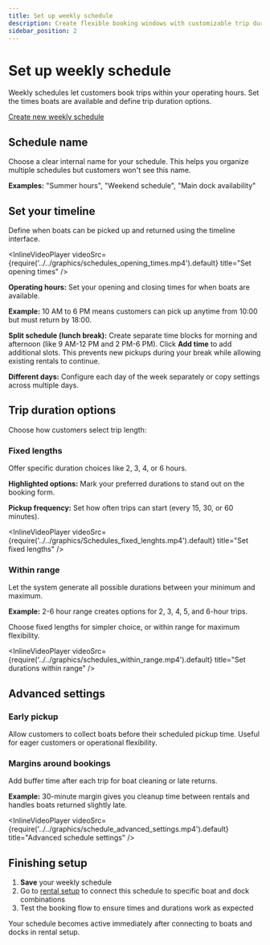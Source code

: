 ```yaml
---
title: Set up weekly schedule
description: Create flexible booking windows with customizable trip durations
sidebar_position: 2
---
```



# Set up weekly schedule

Weekly schedules let customers book trips within your operating hours. Set the times boats are available and define trip duration options.

<div class="button-container">
    <a
        href="https://dashboard.letsbook.app/schedules/week/add"
        class="button button--primary"
        target="_blank"
        rel="noopener noreferrer"
    >
        Create new weekly schedule
    </a>
</div>

## Schedule name

Choose a clear internal name for your schedule. This helps you organize multiple schedules but customers won't see this name.

**Examples:** "Summer hours", "Weekend schedule", "Main dock availability"

## Set your timeline

Define when boats can be picked up and returned using the timeline interface.

<InlineVideoPlayer
    videoSrc={require('../../graphics/schedules_opening_times.mp4').default}
    title="Set opening times"
/>

**Operating hours:** Set your opening and closing times for when boats are available.

**Example:** 10 AM to 6 PM means customers can pick up anytime from 10:00 but must return by 18:00.

**Split schedule (lunch break):** Create separate time blocks for morning and afternoon (like 9 AM-12 PM and 2 PM-6 PM). Click **Add time** to add additional slots. This prevents new pickups during your break while allowing existing rentals to continue.

**Different days:** Configure each day of the week separately or copy settings across multiple days.

## Trip duration options

Choose how customers select trip length:

### Fixed lengths

Offer specific duration choices like 2, 3, 4, or 6 hours.

**Highlighted options:** Mark your preferred durations to stand out on the booking form.

**Pickup frequency:** Set how often trips can start (every 15, 30, or 60 minutes).

<InlineVideoPlayer
    videoSrc={require('../../graphics/Schedules_fixed_lenghts.mp4').default}
    title="Set fixed lengths"
/>

### Within range

Let the system generate all possible durations between your minimum and maximum.

**Example:** 2-6 hour range creates options for 2, 3, 4, 5, and 6-hour trips.

Choose fixed lengths for simpler choice, or within range for maximum flexibility.

<InlineVideoPlayer
    videoSrc={require('../../graphics/schedules_within_range.mp4').default}
    title="Set durations within range"
/>

## Advanced settings

### Early pickup

Allow customers to collect boats before their scheduled pickup time. Useful for eager customers or operational flexibility.

### Margins around bookings

Add buffer time after each trip for boat cleaning or late returns.

**Example:** 30-minute margin gives you cleanup time between rentals and handles boats returned slightly late.

<InlineVideoPlayer
    videoSrc={require('../../graphics/schedule_advanced_settings.mp4').default}
    title="Advanced schedule settings"
/>

## Finishing setup

1. **Save** your weekly schedule
2. Go to [rental setup](https://dashboard.letsbook.app/rental-setup) to connect this schedule to specific boat and dock combinations
3. Test the booking flow to ensure times and durations work as expected

Your schedule becomes active immediately after connecting to boats and docks in rental setup.
